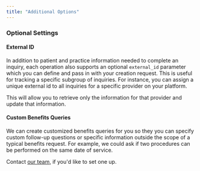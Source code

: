 ```yaml
---
title: "Additional Options"
---
```


### Optional Settings

#### External ID

In addition to patient and practice information needed to complete an inquiry, each operation also supports an optional `external_id` parameter which you can define and pass in with your creation request. This is useful for tracking a specific subgroup of inquiries. For instance, you can assign a unique external id to all inquiries for a specific provider on your platform.

This will allow you to retrieve only the information for that provider and update that information.

#### Custom Benefits Queries

We can create customized benefits queries for you so they you can specify custom follow-up questions or specific information outside the scope of a typical benefits request. For example, we could ask if two procedures can be performed on the same date of service.

Contact [our team](mailto:alan@healthharbor.co), if you'd like to set one up.
